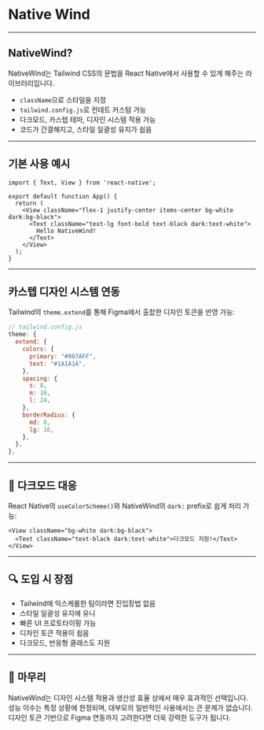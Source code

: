 # Native Wind

---

## NativeWind?

NativeWind는 Tailwind CSS의 문법을 React Native에서 사용할 수 있게 해주는 라이브러리입니다.

- `className`으로 스타일을 지정
- `tailwind.config.js`로 컨테트 커스텀 가능
- 다크모드, 카스텝 테마, 디자인 시스템 적용 가능
- 코드가 간결해지고, 스타일 일괄성 유지가 쉽음

---

## 기본 사용 예시

```tsx
import { Text, View } from 'react-native';

export default function App() {
  return (
    <View className="flex-1 justify-center items-center bg-white dark:bg-black">
      <Text className="text-lg font-bold text-black dark:text-white">
        Hello NativeWind!
      </Text>
    </View>
  );
}
```

---

## 카스텝 디자인 시스템 연동

Tailwind의 `theme.extend`를 통해 Figma에서 출첤한 디자인 토큰을 반영 가능:

```js
// tailwind.config.js
theme: {
  extend: {
    colors: {
      primary: "#007AFF",
      text: "#1A1A1A",
    },
    spacing: {
      s: 8,
      m: 16,
      l: 24,
    },
    borderRadius: {
      md: 8,
      lg: 16,
    },
  },
},
```

---

## 🌙 다크모드 대응

React Native의 `useColorScheme()`와 NativeWind의 `dark:` prefix로 쉽게 처리 가능:

```tsx
<View className="bg-white dark:bg-black">
  <Text className="text-black dark:text-white">다크모드 지원!</Text>
</View>
```

---

## 🔍 도입 시 장점

- Tailwind에 익스케롤한 팀이라면 진입장법 없음
- 스타일 일괄성 유지에 유니
- 빠른 UI 프로토타이핑 가능
- 디자인 토큰 적용이 쉽음
- 다크모드, 반응형 클래스도 지원

---

## 📌 마무리

NativeWind는 디자인 시스템 적용과 생산성 효율 상에서 매우 효과적인 선택입니다.  
성능 이수는 특정 상황에 한정되며, 대부모의 일반적인 사용에서는 큰 문제가 없습니다.  
디자인 토큰 기반으로 Figma 연동까지 고려한다면 더욱 강력한 도구가 됩니다.

